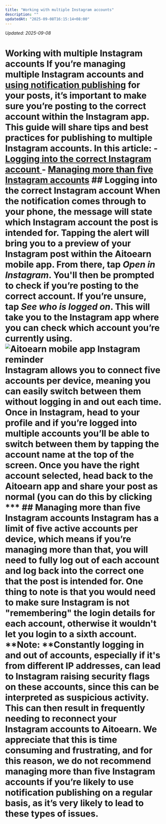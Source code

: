 ```yaml
---
title: "Working with multiple Instagram accounts"
description: ""
updatedAt: "2025-09-08T16:15:14+08:00"
---
```

<!-- UPDATED_AT -->
_Updated: 2025-09-08_

# Working with multiple Instagram accounts If you’re managing multiple Instagram accounts and [using notification publishing](https://support.aitoearn.com//support.aitoearn.com/article/658-using-notification-publishing) for your posts, it’s important to make sure you’re posting to the correct account within the Instagram app. This guide will share tips and best practices for publishing to multiple Instagram accounts. In this article: - [Logging into the correct Instagram account ](#Logging-into-the-correct-Instagram-account-fm-k_) - [Managing more than five Instagram accounts](#Managing-more-than-five-Instagram-accounts-kE_O6) ## Logging into the correct Instagram account When the notification comes through to your phone, the message will state which Instagram account the post is intended for. Tapping the alert will bring you to a preview of your Instagram post within the Aitoearn mobile app. From there, tap ***Open in Instagram***. You'll then be prompted to check if you’re posting to the correct account. If you’re unsure, tap ***See who is logged on***. This will take you to the Instagram app where you can check which account you’re currently using. ![Aitoearn mobile app Instagram reminder](//d33v4339jhl8k0.cloudfront.net/docs/assets/64cb6cf86d4a3e191f237e66/images/651499dc556a3e3cf18cc027/img-1714411-1695848922-1561476440.png) Instagram allows you to connect five accounts per device, meaning you can easily switch between them without logging in and out each time. Once in Instagram, head to your profile and if you’re logged into multiple accounts you’ll be able to switch between them by tapping the account name at the top of the screen. Once you have the right account selected, head back to the Aitoearn app and share your post as normal (you can do this by clicking *** ## Managing more than five Instagram accounts Instagram has a limit of five active accounts per device, which means if you’re managing more than that, you will need to fully log out of each account and log back into the correct one that the post is intended for. One thing to note is that you would need to make sure Instagram is not "remembering" the login details for each account, otherwise it wouldn't let you login to a sixth account. **Note: **Constantly logging in and out of accounts, especially if it's from different IP addresses, can lead to Instagram raising security flags on these accounts, since this can be interpreted as suspicious activity. This can then result in frequently needing to reconnect your Instagram accounts to Aitoearn. We appreciate that this is time consuming and frustrating, and for this reason, we do not recommend managing more than five Instagram accounts if you’re likely to use notification publishing on a regular basis, as it’s very likely to lead to these types of issues.